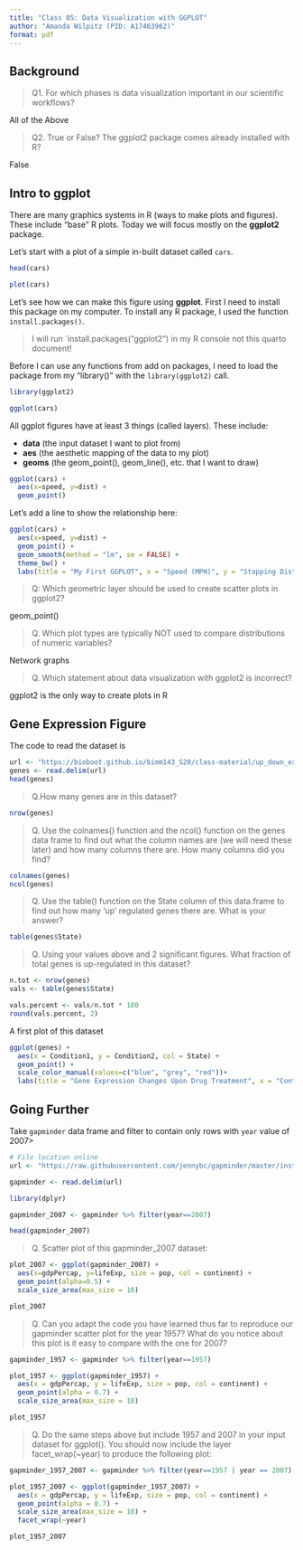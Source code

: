 ```yaml
---
title: "Class 05: Data Visualization with GGPLOT"
author: "Amanda Wilpitz (PID: A17463962)"
format: pdf
---
```


## Background

> Q1. For which phases is data visualization important in our scientific workflows?

All of the Above

> Q2. True or False? The ggplot2 package comes already installed with R?

False

## Intro to ggplot

There are many graphics systems in R (ways to make plots and figures). These include "base" R plots. Today we will focus mostly on the **ggplot2** package.

Let's start with a plot of a simple in-built dataset called `cars`.

```r
head(cars)
```

```r
plot(cars)
```

Let's see how we can make this figure using **ggplot**. First I need to install this package on my computer. To install any R package, I used the function `install.packages()`.

> I will run \`install.packages("ggplot2") in my R console not this quarto document!

Before I can use any functions from add on packages, I need to load the package from my "library()" with the `library(ggplot2)` call.

```r
library(ggplot2)

ggplot(cars) 
```

All ggplot figures have at least 3 things (called layers). These include:

-   **data** (the input dataset I want to plot from)
-   **aes** (the aesthetic mapping of the data to my plot)
-   **geoms** (the geom_point(), geom_line(), etc. that I want to draw)

```r
ggplot(cars) + 
  aes(x=speed, y=dist) +
  geom_point() 
```

Let's add a line to show the relationship here:

```r
ggplot(cars) + 
  aes(x=speed, y=dist) +
  geom_point() +
  geom_smooth(method = "lm", se = FALSE) +
  theme_bw() +
  labs(title = "My First GGPLOT", x = "Speed (MPH)", y = "Stopping Distance (ft)", caption = "Dataset: 'cars'")
```

> Q: Which geometric layer should be used to create scatter plots in ggplot2?

geom_point()

> Q. Which plot types are typically NOT used to compare distributions of numeric variables?

Network graphs

> Q. Which statement about data visualization with ggplot2 is incorrect?

ggplot2 is the only way to create plots in R

## Gene Expression Figure

The code to read the dataset is

```r
url <- "https://bioboot.github.io/bimm143_S20/class-material/up_down_expression.txt"
genes <- read.delim(url)
head(genes)
```

> Q.How many genes are in this dataset?

```r
nrow(genes)
```

> Q. Use the colnames() function and the ncol() function on the genes data frame to find out what the column names are (we will need these later) and how many columns there are. How many columns did you find?

```r
colnames(genes)
ncol(genes)
```

> Q. Use the table() function on the State column of this data.frame to find out how many ‘up’ regulated genes there are. What is your answer?

```r
table(genes$State)
```

> Q. Using your values above and 2 significant figures. What fraction of total genes is up-regulated in this dataset?

```r
n.tot <- nrow(genes)
vals <- table(genes$State)

vals.percent <- vals/n.tot * 100
round(vals.percent, 2)
```

A first plot of this dataset

```r
ggplot(genes) +
  aes(x = Condition1, y = Condition2, col = State) +
  geom_point() +
  scale_color_manual(values=c("blue", "grey", "red"))+
  labs(title = "Gene Expression Changes Upon Drug Treatment", x = "Control Expression", y = "Drug Pressenence Expression")
```

## Going Further 

Take `gapminder` data frame and filter to contain only rows with `year` value of 2007>


```r
# File location online
url <- "https://raw.githubusercontent.com/jennybc/gapminder/master/inst/extdata/gapminder.tsv"

gapminder <- read.delim(url)
```

```r
library(dplyr)

gapminder_2007 <- gapminder %>% filter(year==2007)
```

```r
head(gapminder_2007)
```


>Q. Scatter plot of this gapminder_2007 dataset:

```r
plot_2007 <- ggplot(gapminder_2007) +
  aes(x=gdpPercap, y=lifeExp, size = pop, col = continent) +
  geom_point(alpha=0.5) +
  scale_size_area(max_size = 10)

plot_2007 
```


> Q. Can you adapt the code you have learned thus far to reproduce our gapminder scatter plot for the year 1957? What do you notice about this plot is it easy to compare with the one for 2007?

```r
gapminder_1957 <- gapminder %>% filter(year==1957)
```

```r
plot_1957 <- ggplot(gapminder_1957) +
  aes(x = gdpPercap, y = lifeExp, size = pop, col = continent) +
  geom_point(alpha = 0.7) + 
  scale_size_area(max_size = 10)

plot_1957
```

> Q. Do the same steps above but include 1957 and 2007 in your input dataset for ggplot(). You should now include the layer facet_wrap(~year) to produce the following plot:

```r
gapminder_1957_2007 <- gapminder %>% filter(year==1957 | year == 2007)

plot_1957_2007 <- ggplot(gapminder_1957_2007) +
  aes(x = gdpPercap, y = lifeExp, size = pop, col = continent) +
  geom_point(alpha = 0.7) + 
  scale_size_area(max_size = 10) +
  facet_wrap(~year)

plot_1957_2007
```

